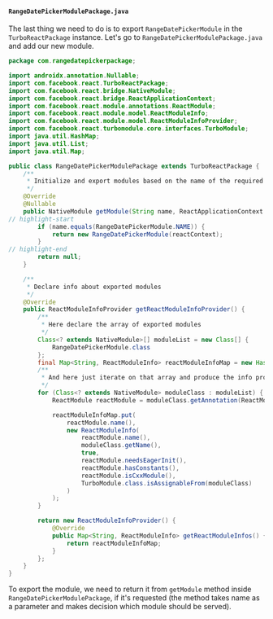 #### `RangeDatePickerModulePackage.java`

The last thing we need to do is to export `RangeDatePickerModule` in the `TurboReactPackage` instance.
Let's go to `RangeDatePickerModulePackage.java` and add our new module.

```java title="android/src/main/java/com/rangedatepickerpackage/RangeDatePickerModulePackage.java"
package com.rangedatepickerpackage;

import androidx.annotation.Nullable;
import com.facebook.react.TurboReactPackage;
import com.facebook.react.bridge.NativeModule;
import com.facebook.react.bridge.ReactApplicationContext;
import com.facebook.react.module.annotations.ReactModule;
import com.facebook.react.module.model.ReactModuleInfo;
import com.facebook.react.module.model.ReactModuleInfoProvider;
import com.facebook.react.turbomodule.core.interfaces.TurboModule;
import java.util.HashMap;
import java.util.List;
import java.util.Map;

public class RangeDatePickerModulePackage extends TurboReactPackage {
    /**
     * Initialize and export modules based on the name of the required module
     */
    @Override
    @Nullable
    public NativeModule getModule(String name, ReactApplicationContext reactContext) {
// highlight-start
        if (name.equals(RangeDatePickerModule.NAME)) {
            return new RangeDatePickerModule(reactContext);
        }
// highlight-end
        return null;
    }

    /**
     * Declare info about exported modules
     */
    @Override
    public ReactModuleInfoProvider getReactModuleInfoProvider() {
        /**
         * Here declare the array of exported modules
         */
        Class<? extends NativeModule>[] moduleList = new Class[] {
            RangeDatePickerModule.class
        };
        final Map<String, ReactModuleInfo> reactModuleInfoMap = new HashMap<>();
        /**
         * And here just iterate on that array and produce the info provider instance
         */
        for (Class<? extends NativeModule> moduleClass : moduleList) {
            ReactModule reactModule = moduleClass.getAnnotation(ReactModule.class);

            reactModuleInfoMap.put(
                reactModule.name(),
                new ReactModuleInfo(
                    reactModule.name(),
                    moduleClass.getName(),
                    true,
                    reactModule.needsEagerInit(),
                    reactModule.hasConstants(),
                    reactModule.isCxxModule(),
                    TurboModule.class.isAssignableFrom(moduleClass)
                )
            );
        }

        return new ReactModuleInfoProvider() {
            @Override
            public Map<String, ReactModuleInfo> getReactModuleInfos() {
                return reactModuleInfoMap;
            }
        };
    }
}
```

To export the module, we need to return it from `getModule` method inside `RangeDatePickerModulePackage`, if it's requested
(the method takes name as a parameter and makes decision which module should be served).
